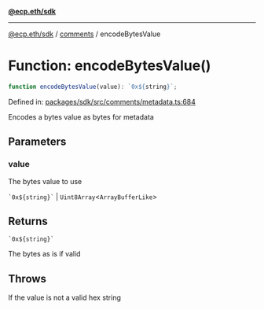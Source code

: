[**@ecp.eth/sdk**](../../index.mdx)

***

[@ecp.eth/sdk](/sdk-reference/index.mdx) / [comments](/sdk-reference/comments/index.mdx) / encodeBytesValue

# Function: encodeBytesValue()

```ts
function encodeBytesValue(value): `0x${string}`;
```

Defined in: [packages/sdk/src/comments/metadata.ts:684](https://github.com/ecp-eth/comments-monorepo/blob/main/packages/sdk/src/comments/metadata.ts#L684)

Encodes a bytes value as bytes for metadata

## Parameters

### value

The bytes value to use

`` `0x${string}` `` | `Uint8Array`\<`ArrayBufferLike`\>

## Returns

`` `0x${string}` ``

The bytes as is if valid

## Throws

If the value is not a valid hex string
